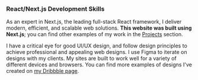 ### React/Next.js Development Skills

As an expert in Next.js, the leading full-stack React framework, I deliver modern, efficient, and scalable web solutions. **This website was built using Next.js**; you can find other examples of my work in the [Projects](/#projects) section.

I have a critical eye for good UI/UX design, and follow design principles to achieve professional and appealing web designs. I use Figma to iterate on designs with my clients. My sites are built to work well for a variety of different devices and browsers. You can find more examples of designs I've created on [my Dribbble page](https://dribbble.com/jt-ziolo).